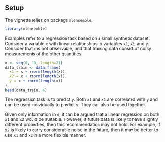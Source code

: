 ## Setup

The vignette relies on package `mlensemble`.

```r
library(mlensemble)
```

Examples refer to a regression task based on a small synthetic dataset. Consider a variable `x` with linear relationships to variables `x1`, `x2`, and `y`. Consider that `x` is not observable, and that training data consist of noisy measurements of the other quantities.

```r
x <- seq(0, 10, length=21)
data_train <- data.frame(
  x1 = x + rnorm(length(x)),
  x2 = x + rnorm(length(x)),
  y = x + rnorm(length(x))
)
head(data_train, 4)
```

The regression task is to predict `y`. Both `x1` and `x2` are correlated with `y` and can be used individually to predict `y`. They can also be used together.

Given only information in `d`, it can be argued that a linear regression on both `x1` and `x2` would be suitable. However, if future data is likely to have slightly different properties, then this recommendation may not hold. For example, if `x2` is likely to carry considerable noise in the future, then it may be better to use `x1` and `x2` in a more flexible manner.
